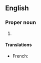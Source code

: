 {{also|miti|mīti}}
==English==

===Proper noun===
{{en-proper noun}}

# {{initialism of|{{w|Ministry of International Trade and Industry}}|lang=en}}

====Translations====
{{trans-top|Ministry of International Trade and Industry}}
* French: {{t|fr|MITI}}
{{trans-mid}}
{{trans-bottom}}